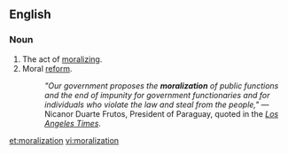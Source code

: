 ==English==
===Noun===
{{en-noun}}

#The act of [[moralize|moralizing]].
#Moral [[reform]].
#:''"Our government proposes the '''moralization''' of public functions and the end of impunity for government functionaries and for individuals who violate the law and steal from the people,"'' — Nicanor Duarte Frutos, President of Paraguay, quoted in the [http://articles.latimes.com/2004/apr/04/world/fg-smokes4 ''Los Angeles Times''].

[[et:moralization]]
[[vi:moralization]]